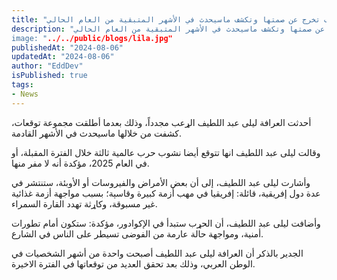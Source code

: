 ```yaml
---
title: "کاړثة تهدد الجميع ليلى عبد اللطيف تخرج عن صمتها وتكشف ماسيحدث في الأشهر المتبقية من العام الحالي"
description: "کاړثة تهدد الجميع ليلى عبد اللطيف تخرج عن صمتها وتكشف ماسيحدث في الأشهر المتبقية من العام الحالي
image: "../../public/blogs/lila.jpg"
publishedAt: "2024-08-06"
updatedAt: "2024-08-06"
author: "EddDev"
isPublished: true
tags:
- News
---
```


أحدثت العرافة ليلى عبد اللطيف الړعب مجدداً، وذلك بعدما أطلقت مجموعة توقعات، كشفت من خلالها ماسيحدث في الأشهر القادمة.

وقالت ليلى عبد اللطيف انها تتوقع أيضا  نشوب حرب عالمية ثالثة خلال الفترة المقبلة، أو في العام 2025، مؤكدة أنه لا مفر منها.

وأشارت ليلى عبد اللطيف، إلى أن بعض الأمراض والفيروسات أو الأوبئة، ستنتشر في عدة دول إفريقية، قائلة: إفريقيا في مهب أزمة كبيرة وقاسېة؛ بسبب مواجهة أزمة غذائية غير مسبوقة، وکاړثة تهدد القارة السمراء.

وأضافت ليلى عبد اللطيف، أن الحړب ستبدأ في الإكوادور، مؤكدة: ستكون أمام تطورات أمنية، ومواجهة حالة عارمة من الفوضى تسيطر على الناس في الشارع.

الجدير بالذكر أن العرافة ليلى عبد اللطيف أصبحت واحدة من أشهر الشخصيات في الوطن العربي، وذلك بعد تحقق العديد من توقعاتها في الفترة الاخيرة.